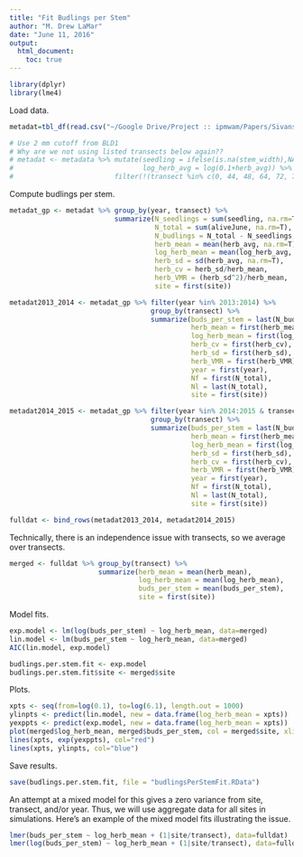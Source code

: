 ```yaml
---
title: "Fit Budlings per Stem"
author: "M. Drew LaMar"
date: "June 11, 2016"
output: 
  html_document:
    toc: true
---
```


```r
library(dplyr)
library(lme4)
```

Load data.
```r
metadat=tbl_df(read.csv("~/Google Drive/Project :: ipmwam/Papers/SivansPaper/Milkweed/DATA SETS/Data Frames/metadata13to15.csv"))

# Use 2 mm cutoff from BLD1 
# Why are we not using listed transects below again??
# metadat <- metadata %>% mutate(seedling = ifelse(is.na(stem_width),NA,ifelse(stem_width <= 2.0,1,0)),
#                                log_herb_avg = log(0.1+herb_avg)) %>%
#                         filter(!(transect %in% c(0, 44, 48, 64, 72, 74)))
```

Compute budlings per stem.
```r
metadat_gp <- metadat %>% group_by(year, transect) %>% 
                          summarize(N_seedlings = sum(seedling, na.rm=T), 
                                    N_total = sum(aliveJune, na.rm=T), 
                                    N_budlings = N_total - N_seedlings,
                                    herb_mean = mean(herb_avg, na.rm=T),
                                    log_herb_mean = mean(log_herb_avg, na.rm=T),
                                    herb_sd = sd(herb_avg, na.rm=T),
                                    herb_cv = herb_sd/herb_mean,
                                    herb_VMR = (herb_sd^2)/herb_mean,
                                    site = first(site))

metadat2013_2014 <- metadat_gp %>% filter(year %in% 2013:2014) %>% 
                                   group_by(transect) %>% 
                                   summarize(buds_per_stem = last(N_budlings)/first(N_total),
                                             herb_mean = first(herb_mean),
                                             log_herb_mean = first(log_herb_mean),
                                             herb_cv = first(herb_cv),
                                             herb_sd = first(herb_sd),
                                             herb_VMR = first(herb_VMR),
                                             year = first(year),
                                             Nf = first(N_total),
                                             Nl = last(N_total),
                                             site = first(site))

metadat2014_2015 <- metadat_gp %>% filter(year %in% 2014:2015 & transect != 70) %>%
                                   group_by(transect) %>% 
                                   summarize(buds_per_stem = last(N_budlings)/first(N_total),
                                             herb_mean = first(herb_mean),
                                             log_herb_mean = first(log_herb_mean),
                                             herb_sd = first(herb_sd),
                                             herb_cv = first(herb_cv),
                                             herb_VMR = first(herb_VMR),
                                             year = first(year),
                                             Nf = first(N_total),
                                             Nl = last(N_total),
                                             site = first(site))

fulldat <- bind_rows(metadat2013_2014, metadat2014_2015)
```

Technically, there is an independence issue with transects, so we average over transects.

```r
merged <- fulldat %>% group_by(transect) %>% 
                      summarize(herb_mean = mean(herb_mean), 
                                log_herb_mean = mean(log_herb_mean),
                                buds_per_stem = mean(buds_per_stem),
                                site = first(site))
```

Model fits.
```r
exp.model <- lm(log(buds_per_stem) ~ log_herb_mean, data=merged)
lin.model <- lm(buds_per_stem ~ log_herb_mean, data=merged)
AIC(lin.model, exp.model)

budlings.per.stem.fit <- exp.model
budlings.per.stem.fit$site <- merged$site
```

Plots.
```r
xpts <- seq(from=log(0.1), to=log(6.1), length.out = 1000)
ylinpts <- predict(lin.model, new = data.frame(log_herb_mean = xpts))
yexppts <- predict(exp.model, new = data.frame(log_herb_mean = xpts))
plot(merged$log_herb_mean, merged$buds_per_stem, col = merged$site, xlim=c(log(0.1),log(6.1)), ylim=c(0,2))
lines(xpts, exp(yexppts), col="red")
lines(xpts, ylinpts, col="blue")
```

Save results.
```r
save(budlings.per.stem.fit, file = "budlingsPerStemFit.RData")
```

An attempt at a mixed model for this gives a zero variance from site, transect, and/or year.  Thus, we will use aggregate data for all sites in simulations.  Here's an example of the mixed model fits illustrating the issue.
```r
lmer(buds_per_stem ~ log_herb_mean + (1|site/transect), data=fulldat)
lmer(log(buds_per_stem) ~ log_herb_mean + (1|site/transect), data=fulldat)
```